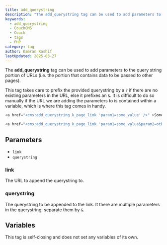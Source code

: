 ```yaml
---
title: add_querystring
description: "The add_querystring tag can be used to add parameters to the query string portion of URLs."
keywords:
  - add_querystring
  - CouchCMS
  - Couch
  - tags
  - PHP
category: tag
author: Kamran Kashif
lastUpdated: 2025-03-27
---
```


The **add_querystring** tag can be used to add parameters to the query string portion of URLs (i.e. the portion that contains data to be passed to other pages).

This tag takes care to prefix the provided querystring by a `?` if there are no existing parameters in the URL, else it prefixes an `&`. It is difficult to do so manually if the URL we are adding the parameters to is contained within a variable, which is where this tag comes in handy.

```php
<a href="<cms:add_querystring k_page_link 'param1=some_value' />" >Some link</a>
```

```php
<a href="<cms:add_querystring k_page_link 'param1=some_value&param2=other_value' />" >Some link</a>
```

## Parameters

- `link`
- `querystring`

### link

The URL to append the querystring to.

### querystring

The querystring to be appended to the link. It there are multiple parameters in the querystring, separate them by `&`.

## Variables

This tag is self-closing and does not set any variables of its own.
